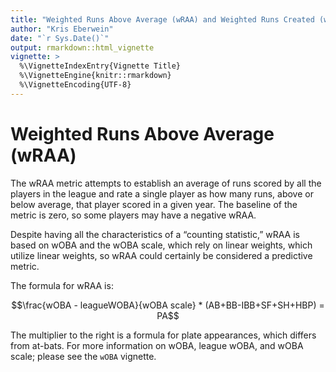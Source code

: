 ```yaml
---
title: "Weighted Runs Above Average (wRAA) and Weighted Runs Created (wRC)"
author: "Kris Eberwein"
date: "`r Sys.Date()`"
output: rmarkdown::html_vignette
vignette: >
  %\VignetteIndexEntry{Vignette Title}
  %\VignetteEngine{knitr::rmarkdown}
  %\VignetteEncoding{UTF-8}
---
```


# Weighted Runs Above Average (wRAA)

The wRAA metric attempts to establish an average of runs scored by all the players in the league and rate a single player as how many runs, above or below average, that player scored in a given year. The baseline of the metric is zero, so some players may have a negative wRAA.

Despite having all the characteristics of a "counting statistic," wRAA is based on wOBA and the wOBA scale, which rely on linear weights, which utilize linear weights, so wRAA could certainly be considered a predictive metric.

The formula for wRAA is:

$$\frac{wOBA - leagueWOBA}{wOBA scale} * (AB+BB-IBB+SF+SH+HBP) = PA$$

The multiplier to the right is a formula for plate appearances, which differs from at-bats. For more information on wOBA, league wOBA, and wOBA scale; please see the `wOBA` vignette.
